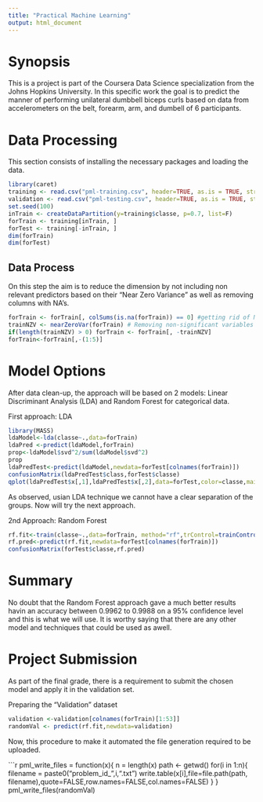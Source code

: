 ```yaml
---
title: "Practical Machine Learning"
output: html_document
---
```


Synopsis
========

This is a project is part of the Coursera Data Science specialization from the Johns Hopkins University.
In this specific work the goal is to predict the manner of performing unilateral dumbbell biceps curls based on data from accelerometers on the belt, forearm, arm, and dumbell of 6 participants.

Data Processing
===============
This section consists of installing the necessary packages and loading the data.

```r
library(caret)
training <- read.csv("pml-training.csv", header=TRUE, as.is = TRUE, stringsAsFactors = FALSE, sep=',', na.strings=c('NA','','#DIV/0!'))
validation <- read.csv("pml-testing.csv", header=TRUE, as.is = TRUE, stringsAsFactors = FALSE, sep=',', na.strings=c('NA','','#DIV/0!')) #Will be used as validation set
set.seed(100)
inTrain <- createDataPartition(y=training$classe, p=0.7, list=F)
forTrain <- training[inTrain, ]
forTest <- training[-inTrain, ]
dim(forTrain)
dim(forTest)
```

Data Process
------------
On this step the aim is to reduce the dimension by not including non relevant predictors based on their "Near Zero Variance" as well as removing columns with NA's.

```r
forTrain <- forTrain[, colSums(is.na(forTrain)) == 0] #getting rid of NA
trainNZV <- nearZeroVar(forTrain) # Removing non-significant variables
if(length(trainNZV) > 0) forTrain <- forTrain[, -trainNZV]
forTrain<-forTrain[,-(1:5)]
```

Model Options
=============

After data clean-up, the approach will be based on 2 models: Linear Discriminant Analysis (LDA) and Random Forest for categorical data.

First approach: LDA

```r
library(MASS)
ldaModel<-lda(classe~.,data=forTrain)
ldaPred <-predict(ldaModel,forTrain)
prop<-ldaModel$svd^2/sum(ldaModel$svd^2)
prop
ldaPredTest<-predict(ldaModel,newdata=forTest[colnames(forTrain)])
confusionMatrix(ldaPredTest$class,forTest$classe)
qplot(ldaPredTest$x[,1],ldaPredTest$x[,2],data=forTest,color=classe,main="Classe separation")
```

As observed, usian LDA technique we cannot have a clear separation of the groups. Now will try the next approach.

2nd Approach: Random Forest

```r
rf.fit<-train(classe~.,data=forTrain, method="rf",trControl=trainControl(method="cv",number=5))
rf.pred<-predict(rf.fit,newdata=forTest[colnames(forTrain)])
confusionMatrix(forTest$classe,rf.pred)
```

Summary
=======

No doubt that the Random Forest approach gave a much better results havin an accuracy between 0.9962 to 0.9988 on a 95% confidence level and this is what we will use.
It is worthy saying that there are any other model and techniques that could be used as awell.

Project Submission
==================

As part of the final grade, there is a requirement to submit the chosen model and apply it in the validation set.

Preparing the "Validation" dataset

```r
validation <-validation[colnames(forTrain)[1:53]]
randomVal <- predict(rf.fit,newdata=validation)
```

Now, this procedure to make it automated the file generation required to be uploaded.

```r
pml_write_files = function(x){
  n = length(x)
  path <- getwd()
  for(i in 1:n){
    filename = paste0("problem_id_",i,".txt")
    write.table(x[i],file=file.path(path, filename),quote=FALSE,row.names=FALSE,col.names=FALSE)
  }
}
pml_write_files(randomVal)
